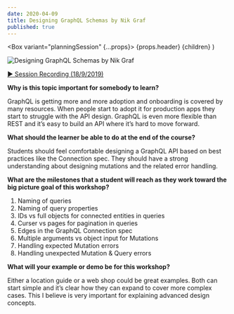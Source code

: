 ```yaml
---
date: 2020-04-09
title: Designing GraphQL Schemas by Nik Graf
published: true
---
```



  <Box variant="planningSession" {...props}>
    {props.header}
    {children}
  </Box>
)

![Designing GraphQL Schemas by Nik Graf](./designing-graphql-schemas-that-stand-the-test-of-time-planning-session.png)

[▶️ Session Recording (18/9/2019)](https://www.dropbox.com/s/27y7rqeug7aj4p9/Nik_Graf_GraphQL_Schema_proposal.mp4?dl=0)

**Why is this topic important for somebody to learn?**

GraphQL is getting more and more adoption and onboarding is covered by many resources. When people start to adopt it for production apps they start to struggle with the API design. GraphQL is even more flexible than REST and it’s easy to build an API where it’s hard to move forward.

**What should the learner be able to do at the end of the course?**

Students should feel comfortable designing a GraphQL API based on best practices like the Connection spec. They should have a strong understanding about designing mutations and the related error handling.

**What are the milestones that a student will reach as they work toward the big picture goal of this workshop?**

1. Naming of queries
2. Naming of query properties
3. IDs vs full objects for connected entities in queries
4. Curser vs pages for pagination in queries
5. Edges in the GraphQL Connection spec
6. Multiple arguments vs object input for Mutations
7. Handling expected Mutation errors
8. Handling unexpected Mutation & Query errors

**What will your example or demo be for this workshop?**

Either a location guide or a web shop could be great examples. Both can start simple and it’s clear how they can expand to cover more complex cases. This I believe is very important for explaining advanced design concepts.
